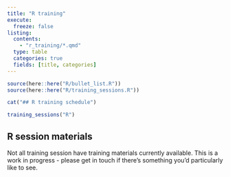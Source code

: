 ---
title: "R training"
execute: 
  freeze: false
listing:
  contents:
    - "r_training/*.qmd"
  type: table
  categories: true
  fields: [title, categories]
---


```{r}
source(here::here("R/bullet_list.R"))
source(here::here("R/training_sessions.R"))

cat("## R training schedule")
```

```{r}
training_sessions("R") 
```

## R session materials

Not all training session have training materials currently available. This is a work in progress - please get in touch if there's something you'd particularly like to see.

